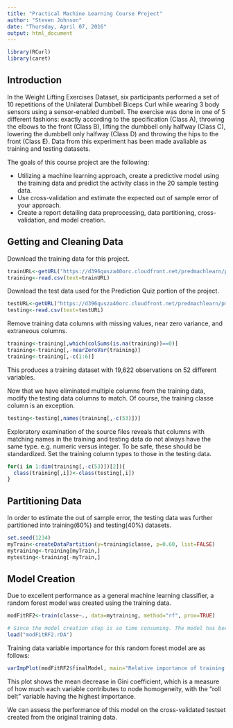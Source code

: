 ```yaml
---
title: "Practical Machine Learning Course Project"
author: "Steven Johnson"
date: "Thursday, April 07, 2016"
output: html_document
---
```

```r
library(RCurl)
library(caret)
```


## Introduction
In the Weight Lifting Exercises Dataset, six participants performed a set of 10 repetitions of the Unilateral Dumbbell Biceps Curl while wearing 3 body sensors using a sensor-enabled dumbell. The exercise was done in one of 5 different fashions: exactly according to the specification (Class A), throwing the elbows to the front (Class B), lifting the dumbbell only halfway (Class C), lowering the dumbbell only halfway (Class D) and throwing the hips to the front (Class E). Data from this experiment has been made avaliable as training and testing datasets.

The goals of this course project are the following: 

* Utilizing a machine learning approach, create a predictive model using the training data and predict the activity class in the 20 sample testing data.
* Use cross-validation and estimate the expected out of sample error of your approach.
* Create a report detailing data preprocessing, data partitioning, cross-validation, and model creation.

## Getting and Cleaning Data

Download the training data for this project.
```r
trainURL<-getURL("https://d396qusza40orc.cloudfront.net/predmachlearn/pml-training.csv", ssl.verifypeer=0L, followlocation=1L)
training<-read.csv(text=trainURL)
```


Download the test data used for the Prediction Quiz portion of the project. 
```r
testURL<-getURL("https://d396qusza40orc.cloudfront.net/predmachlearn/pml-testing.csv", ssl.verifypeer=0L, followlocation=1L)
testing<-read.csv(text=testURL)
```

Remove training data columns with missing values, near zero variance, and extraneous columns.
```r
training<-training[,which(colSums(is.na(training))==0)]
training<-training[,-nearZeroVar(training)]
training<-training[,-c(1:6)]
```
This produces a training dataset with 19,622 observations on 52 different variables. 

Now that we have eliminated multiple columns from the training data, modify the testing data columns to match. Of course, the training classe column is an exception.
```r
testing<-testing[,names(training[,-c(53)])]
```

Exploratory examination of the source files reveals that columns with matching names in the training and testing data do not always have the same type. e.g. numeric versus integer. To be safe, these should be standardized. Set the training column types to those in the testing data.
```r
for(i in 1:dim(training[,-c(53)])[2]){
  class(training[,i])<-class(testing[,i])
}
```

## Partitioning Data

In order to estimate the out of sample error, the testing data was further partitioned into training(60%) and testing(40%) datasets.
```r
set.seed(1234)
myTrain<-createDataPartition(y=training$classe, p=0.60, list=FALSE)
mytraining<-training[myTrain,]
mytesting<-training[-myTrain,]
```

## Model Creation
Due to excellent performance as a general machine learning classifier, a random forest model was created using the training data.
```r
modFitRF2<-train(classe~., data=mytraining, method="rf", prox=TRUE)
```
```r
# Since the model creation step is so time consuming. The model has been saved and is reloaded.
load("modFitRF2.rDA")
```
Training data variable importance for this random forest model are as follows:
```r
varImpPlot(modFitRF2$finalModel, main="Relative importance of training variables\non Random Forest model", pch=19)
```
This plot shows the mean decrease in Gini coefficient, which is a measure of how much each variable contributes to node homogeneity, with the "roll belt" variable having the highest importance.

We can assess the performance of this model on the cross-validated testset created from the original training data. 



